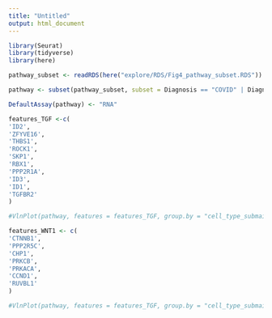 ```yaml
---
title: "Untitled"
output: html_document
---
```


```r
library(Seurat)
library(tidyverse)
library(here)
```

```r
pathway_subset <- readRDS(here("explore/RDS/Fig4_pathway_subset.RDS"))
```

```r
pathway <- subset(pathway_subset, subset = Diagnosis == "COVID" | Diagnosis == "IPF")
```


```r
DefaultAssay(pathway) <- "RNA"

features_TGF <-c(
'ID2',
'ZFYVE16',
'THBS1',
'ROCK1',
'SKP1',
'RBX1',
'PPP2R1A',
'ID3',
'ID1',
'TGFBR2'
)

#VlnPlot(pathway, features = features_TGF, group.by = "cell_type_submain", sort = TRUE, pt.size = 0, split.by = "Diagnosis")

```


```r
features_WNT1 <- c(
'CTNNB1',
'PPP2R5C',
'CHP1',
'PRKCB',
'PRKACA',
'CCND1',
'RUVBL1'
)

#VlnPlot(pathway, features = features_TGF, group.by = "cell_type_submain", sort = TRUE, pt.size = 0, split.by = "Diagnosis")

```









